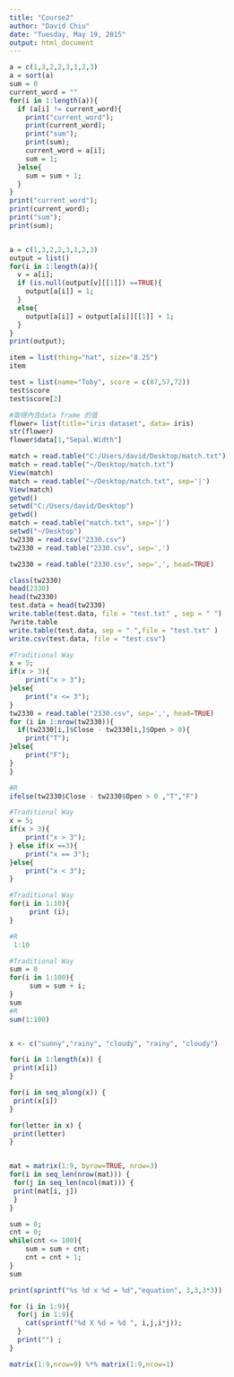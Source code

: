 ```yaml
---
title: "Course2"
author: "David Chiu"
date: "Tuesday, May 19, 2015"
output: html_document
---
```



```r
a = c(1,3,2,2,3,1,2,3)
a = sort(a)
sum = 0
current_word = ""
for(i in 1:length(a)){
  if (a[i] != current_word){   
    print("current_word");
    print(current_word);
    print("sum");
    print(sum);
    current_word = a[i];
    sum = 1;
  }else{
    sum = sum + 1;
  }
}
print("current_word");
print(current_word);
print("sum");
print(sum);


a = c(1,3,2,2,3,1,2,3)
output = list()
for(i in 1:length(a)){
  v = a[i];
  if (is.null(output[v][[1]]) ==TRUE){   
    output[a[i]] = 1;
  }
  else{
    output[a[i]] = output[a[i]][[1]] + 1;
  }
}
print(output);
```

```r
item = list(thing="hat", size="8.25") 
item

test = list(name="Toby", score = c(87,57,72)) 
test$score
test$score[2]

#取得內含data frame 的值
flower= list(title="iris dataset", data= iris)
str(flower)
flower$data[1,"Sepal.Width"]
```


```r

match = read.table("C:/Users/david/Desktop/match.txt")
match = read.table("~/Desktop/match.txt")
View(match)
match = read.table("~/Desktop/match.txt", sep='|')
View(match)
getwd()
setwd("C:/Users/david/Desktop")
getwd()
match = read.table("match.txt", sep='|')
setwd("~/Desktop")
tw2330 = read.csv("2330.csv")
tw2330 = read.table("2330.csv", sep=',')

tw2330 = read.table("2330.csv", sep=',', head=TRUE)

class(tw2330)
head(2330)
head(tw2330)
test.data = head(tw2330)
write.table(test.data, file = "test.txt" , sep = " ")
?write.table
write.table(test.data, sep = " ",file = "test.txt" )
write.csv(test.data, file = "test.csv")
```

```r
#Traditional Way
x = 5;
if(x > 3){ 
    print("x > 3");
}else{
    print("x <= 3");
}
tw2330 = read.table("2330.csv", sep=',', head=TRUE)
for (i in 1:nrow(tw2330)){
  if(tw2330[i,]$Close - tw2330[i,]$Open > 0){ 
    print("T");
}else{
    print("F");
}
}

#R
ifelse(tw2330$Close - tw2330$Open > 0 ,"T","F")

#Traditional Way
x = 5;
if(x > 3){ 
    print("x > 3");
} else if(x ==3){
    print("x == 3");
}else{
    print("x < 3");
}

#Traditional Way
for(i in 1:10){
     print (i);
}

#R
 1:10

#Traditional Way
sum = 0
for(i in 1:100){
     sum = sum + i;
}
sum
#R
sum(1:100)


x <- c("sunny","rainy", "cloudy", "rainy", "cloudy")

for(i in 1:length(x)) {
 print(x[i])
}

for(i in seq_along(x)) {
 print(x[i])
}

for(letter in x) {
 print(letter)
}


mat = matrix(1:9, byrow=TRUE, nrow=3)
for(i in seq_len(nrow(mat))) {
 for(j in seq_len(ncol(mat))) {
 print(mat[i, j])
 } 
}

sum = 0;
cnt = 0;
while(cnt <= 100){
    sum = sum + cnt;
    cnt = cnt + 1;
}
sum

print(sprintf("%s %d x %d = %d","equation", 3,3,3*3))
```


```r
for (i in 1:9){
  for(j in 1:9){
    cat(sprintf("%d X %d = %d ", i,j,i*j));
  }
  print("") ;
}

matrix(1:9,nrow=9) %*% matrix(1:9,nrow=1)
```
